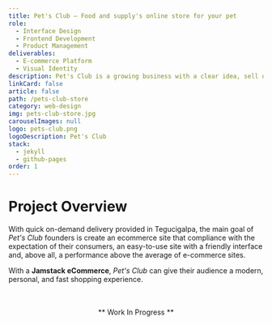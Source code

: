 ```yaml
---
title: Pet's Club — Food and supply's online store for your pet
role:
  - Interface Design
  - Frontend Development
  - Product Management
deliverables:
  - E-commerce Platform
  - Visual Identity
description: Pet's Club is a growing business with a clear idea, sell quality products at competitive prices, from food to supplements for your pets, all in one place.
linkCard: false
article: false
path: /pets-club-store
category: web-design
img: pets-club-store.jpg
carouselImages: null
logo: pets-club.png
logoDescription: Pet's Club
stack:
  - jekyll
  - github-pages
order: 1
---
```


# Project Overview

With quick on-demand delivery provided in Tegucigalpa, the main goal of _Pet's Club_ founders is create an ecommerce site that compliance with the expectation of their consumers, an easy-to-use site with a friendly interface and, above all, a performance above the average of e-commerce sites.

With a **Jamstack eCommerce**, _Pet's Club_ can give their audience a modern, personal, and fast shopping experience.

<br />
<br />
<center>** Work In Progress **</center>
